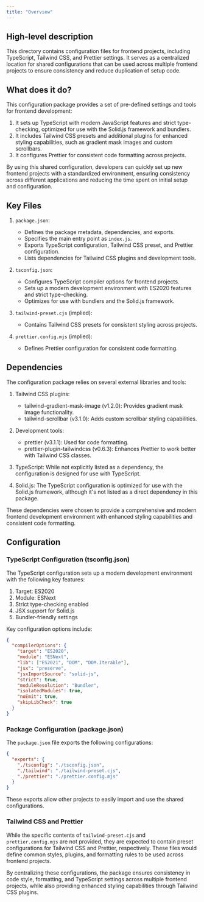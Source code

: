 ```yaml
---
title: "Overview"
---
```


## High-level description
This directory contains configuration files for frontend projects, including TypeScript, Tailwind CSS, and Prettier settings. It serves as a centralized location for shared configurations that can be used across multiple frontend projects to ensure consistency and reduce duplication of setup code.

## What does it do?
This configuration package provides a set of pre-defined settings and tools for frontend development:

1. It sets up TypeScript with modern JavaScript features and strict type-checking, optimized for use with the Solid.js framework and bundlers.
2. It includes Tailwind CSS presets and additional plugins for enhanced styling capabilities, such as gradient mask images and custom scrollbars.
3. It configures Prettier for consistent code formatting across projects.

By using this shared configuration, developers can quickly set up new frontend projects with a standardized environment, ensuring consistency across different applications and reducing the time spent on initial setup and configuration.

## Key Files

1. `package.json`:
   - Defines the package metadata, dependencies, and exports.
   - Specifies the main entry point as `index.js`.
   - Exports TypeScript configuration, Tailwind CSS preset, and Prettier configuration.
   - Lists dependencies for Tailwind CSS plugins and development tools.

2. `tsconfig.json`:
   - Configures TypeScript compiler options for frontend projects.
   - Sets up a modern development environment with ES2020 features and strict type-checking.
   - Optimizes for use with bundlers and the Solid.js framework.

3. `tailwind-preset.cjs` (implied):
   - Contains Tailwind CSS presets for consistent styling across projects.

4. `prettier.config.mjs` (implied):
   - Defines Prettier configuration for consistent code formatting.

## Dependencies
The configuration package relies on several external libraries and tools:

1. Tailwind CSS plugins:
   - tailwind-gradient-mask-image (v1.2.0): Provides gradient mask image functionality.
   - tailwind-scrollbar (v3.1.0): Adds custom scrollbar styling capabilities.

2. Development tools:
   - prettier (v3.1.1): Used for code formatting.
   - prettier-plugin-tailwindcss (v0.6.3): Enhances Prettier to work better with Tailwind CSS classes.

3. TypeScript: While not explicitly listed as a dependency, the configuration is designed for use with TypeScript.

4. Solid.js: The TypeScript configuration is optimized for use with the Solid.js framework, although it's not listed as a direct dependency in this package.

These dependencies were chosen to provide a comprehensive and modern frontend development environment with enhanced styling capabilities and consistent code formatting.

## Configuration

### TypeScript Configuration (tsconfig.json)
The TypeScript configuration sets up a modern development environment with the following key features:

1. Target: ES2020
2. Module: ESNext
3. Strict type-checking enabled
4. JSX support for Solid.js
5. Bundler-friendly settings

Key configuration options include:

```json
{
  "compilerOptions": {
    "target": "ES2020",
    "module": "ESNext",
    "lib": ["ES2021", "DOM", "DOM.Iterable"],
    "jsx": "preserve",
    "jsxImportSource": "solid-js",
    "strict": true,
    "moduleResolution": "Bundler",
    "isolatedModules": true,
    "noEmit": true,
    "skipLibCheck": true
  }
}
```

### Package Configuration (package.json)
The `package.json` file exports the following configurations:

```json
{
  "exports": {
    "./tsconfig": "./tsconfig.json",
    "./tailwind": "./tailwind-preset.cjs",
    "./prettier": "./prettier.config.mjs"
  }
}
```

These exports allow other projects to easily import and use the shared configurations.

### Tailwind CSS and Prettier
While the specific contents of `tailwind-preset.cjs` and `prettier.config.mjs` are not provided, they are expected to contain preset configurations for Tailwind CSS and Prettier, respectively. These files would define common styles, plugins, and formatting rules to be used across frontend projects.

By centralizing these configurations, the package ensures consistency in code style, formatting, and TypeScript settings across multiple frontend projects, while also providing enhanced styling capabilities through Tailwind CSS plugins.